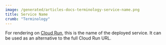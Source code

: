 ```yaml
---
image: /generated/articles-docs-terminology-service-name.png
title: Service Name
crumb: "Terminology"
---
```


For rendering on [Cloud Run](/docs/cloudrun), this is the name of the deployed service. It can be used as an alternative to the full Cloud Run URL.
